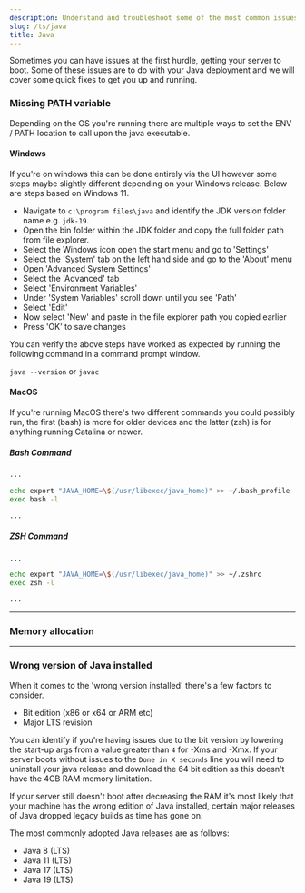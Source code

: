 ```yaml
---
description: Understand and troubleshoot some of the most common issues with Java when setting up your Minecraft server.
slug: /ts/java
title: Java
---
```

Sometimes you can have issues at the first hurdle, getting your server to boot. Some of these issues are to do with your Java deployment and we will cover some quick fixes to get you up and running.

### Missing PATH variable

Depending on the OS you're running there are multiple ways to set the ENV / PATH location to call upon the java executable.

#### Windows 

If you're on windows this can be done entirely via the UI however some steps maybe slightly different depending on your Windows release. Below are steps based on Windows 11.

- Navigate to `c:\program files\java` and identify the JDK version folder name e.g. `jdk-19`.
- Open the bin folder within the JDK folder and copy the full folder path from file explorer.
- Select the Windows icon open the start menu and go to 'Settings'
- Select the 'System' tab on the left hand side and go to the 'About' menu
- Open 'Advanced System Settings'
- Select the 'Advanced' tab
- Select 'Environment Variables'
- Under 'System Variables' scroll down until you see 'Path'
- Select 'Edit'
- Now select 'New' and paste in the file explorer path you copied earlier
- Press 'OK' to save changes

You can verify the above steps have worked as expected by running the following command in a command prompt window.

`java --version` or `javac`

#### MacOS

If you're running MacOS there's two different commands you could possibly run, the first (bash) is more for older devices and the latter (zsh) is for anything running Catalina or newer.

##### Bash Command 

```bash
...

echo export "JAVA_HOME=\$(/usr/libexec/java_home)" >> ~/.bash_profile
exec bash -l

...
```

##### ZSH Command

```bash
...

echo export "JAVA_HOME=\$(/usr/libexec/java_home)" >> ~/.zshrc
exec zsh -l

...
```

--- 

### Memory allocation

---

### Wrong version of Java installed

When it comes to the 'wrong version installed' there's a few factors to consider.

- Bit edition (x86 or x64 or ARM etc)
- Major LTS revision

You can identify if you're having issues due to the bit version by lowering the start-up args from a value greater than `4` for -Xms and -Xmx. If your server boots without issues to the `Done in X seconds` line you will need to uninstall your java release and download the 64 bit edition as this doesn't have the 4GB RAM memory limitation.

If your server still doesn't boot after decreasing the RAM it's most likely that your machine has the wrong edition of Java installed, certain major releases of Java dropped legacy builds as time has gone on.

The most commonly adopted Java releases are as follows:

- Java 8 (LTS)
- Java 11 (LTS)
- Java 17 (LTS)
- Java 19 (LTS)